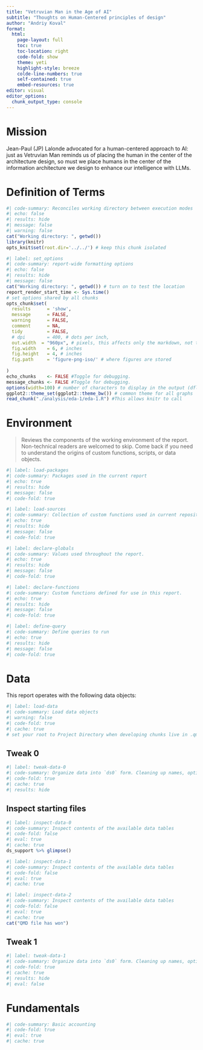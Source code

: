 ```yaml
---
title: "Vetruvian Man in the Age of AI"
subtitle: "Thoughts on Human-Centered principles of design"
author: "Andriy Koval"
format:
  html:
    page-layout: full
    toc: true
    toc-location: right
    code-fold: show
    theme: yeti
    highlight-style: breeze
    colde-line-numbers: true
    self-contained: true
    embed-resources: true
editor: visual
editor_options: 
  chunk_output_type: console
---
```


# Mission

Jean-Paul (JP) Lalonde advocated for a human-centered approach to AI: just as Vetruvian Man reminds us of placing the human in the center of the architecture design, so must we place humans in the center of the information architecture we design to enhance our intelligence with LLMs. 

# **Definition of Terms**

```r
#| code-summary: Reconciles working directory between execution modes
#| echo: false
#| results: hide
#| message: false 
#| warning: false
cat("Working directory: ", getwd())
library(knitr)
opts_knit$set(root.dir='../../') # keep this chunk isolated  
```

```r
#| label: set_options
#| code-summary: report-wide formatting options
#| echo: false
#| results: hide
#| message: false 
cat("Working directory: ", getwd()) # turn on to test the location
report_render_start_time <- Sys.time()
# set options shared by all chunks
opts_chunk$set(
  results      = 'show',
  message      = FALSE,
  warning      = FALSE,
  comment      = NA,
  tidy         = FALSE,
  # dpi        = 400, # dots per inch,
  out.width  = "960px", # pixels, this affects only the markdown, not the underlying png file.  The height will be scaled appropriately.
  fig.width    = 6, # inches
  fig.height   = 4, # inches
  fig.path     = 'figure-png-iso/' # where figures are stored
  
)
echo_chunks    <- FALSE #Toggle for debugging.
message_chunks <- FALSE #Toggle for debugging.
options(width=100) # number of characters to display in the output (dflt = 80)
ggplot2::theme_set(ggplot2::theme_bw()) # common theme for all graphs
read_chunk("./analysis/eda-1/eda-1.R") #This allows knitr to call
```

# Environment

> Reviews the components of the working environment of the report. Non-technical readers are welcomed to skip. Come back if you need to understand the origins of custom functions, scripts, or data objects.

```r
#| label: load-packages
#| code-summary: Packages used in the current report
#| echo: true
#| results: hide
#| message: false
#| code-fold: true
```

```r
#| label: load-sources
#| code-summary: Collection of custom functions used in current repository
#| echo: true
#| results: hide
#| message: false
#| code-fold: true

```

```r
#| label: declare-globals
#| code-summary: Values used throughout the report.
#| echo: true
#| results: hide
#| message: false
#| code-fold: true
```

```r
#| label: declare-functions
#| code-summary: Custom functions defined for use in this report.
#| echo: true
#| results: hide
#| message: false
#| code-fold: true
```

```r
#| label: define-query
#| code-summary: Define queries to run
#| echo: true
#| results: hide
#| message: false
#| code-fold: true
```

# Data

This report operates with the following data objects:

```r
#| label: load-data
#| code-summary: Load data objects 
#| warning: false
#| code-fold: true
#| cache: true
# set your root to Project Directory when developing chunks live in .qmd

```

## Tweak 0

```r
#| label: tweak-data-0
#| code-summary: Organize data into `ds0` form. Cleaning up names, optimize some data types.
#| code-fold: true
#| cache: true
#| results: hide

```

## Inspect starting files

```r
#| label: inspect-data-0
#| code-summary: Inspect contents of the available data tables
#| code-fold: false
#| eval: true
#| cache: true
ds_support %>% glimpse()
```

```r
#| label: inspect-data-1
#| code-summary: Inspect contents of the available data tables
#| code-fold: false
#| eval: true
#| cache: true
```

```r
#| label: inspect-data-2
#| code-summary: Inspect contents of the available data tables
#| code-fold: false
#| eval: true
#| cache: true
cat("QMD file has won")
```

## Tweak 1

```r
#| label: tweak-data-1
#| code-summary: Organize data into `ds0` form. Cleaning up names, optimize some data types.
#| code-fold: true
#| cache: true
#| results: hide
#| eval: false
```

# Fundamentals

```r
#| code-summary: Basic accounting 
#| code-fold: true
#| eval: true
#| cache: true

```